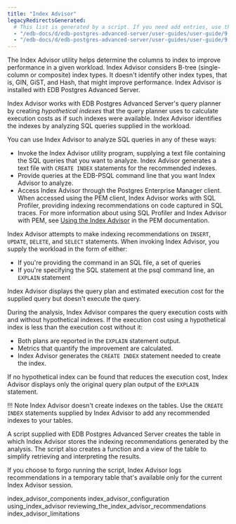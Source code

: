```yaml
---
title: "Index Advisor"
legacyRedirectsGenerated:
  # This list is generated by a script. If you need add entries, use the `legacyRedirects` key.
  - "/edb-docs/d/edb-postgres-advanced-server/user-guides/user-guide/9.6/EDB_Postgres_Advanced_Server_Guide.1.55.html"
  - "/edb-docs/d/edb-postgres-advanced-server/user-guides/user-guide/9.5/EDB_Postgres_Enterprise_Guide.1.125.html"
---
```


<div id="index_advisor" class="registered_link"></div>

The Index Advisor utility helps determine the columns to index to improve performance in a given workload. Index Advisor considers B-tree (single-column or composite) index types. It doesn't identify other index types, that is, GIN, GiST, and Hash, that might improve performance. Index Advisor is installed with EDB Postgres Advanced Server.

Index Advisor works with EDB Postgres Advanced Server's query planner by creating *hypothetical indexes* that the query planner uses to calculate execution costs as if such indexes were available. Index Advisor identifies the indexes by analyzing SQL queries supplied in the workload.

You can use Index Advisor to analyze SQL queries in any of these ways:

-   Invoke the Index Advisor utility program, supplying a text file containing the SQL queries that you want to analyze. Index Advisor generates a text file with `CREATE INDEX` statements for the recommended indexes.
-   Provide queries at the EDB-PSQL command line that you want Index Advisor to analyze.
-   Access Index Advisor through the Postgres Enterprise Manager client. When accessed using the PEM client, Index Advisor works with SQL Profiler, providing indexing recommendations on code captured in SQL traces. For more information about using SQL Profiler and Index Advisor with PEM, see [Using the Index Advisor](/pem/latest/profiling_workloads/index_advisor/) in the PEM documentation.

Index Advisor attempts to make indexing recommendations on `INSERT`, `UPDATE`, `DELETE`, and `SELECT` statements. When invoking Index Advisor, you supply the workload in the form of either:

- If you're providing the command in an SQL file, a set of queries 
- If you're specifying the SQL statement at the psql command line, an `EXPLAIN` statement  

Index Advisor displays the query plan and estimated execution cost for the supplied query but doesn't execute the query.

During the analysis, Index Advisor compares the query execution costs with and without hypothetical indexes. If the execution cost using a hypothetical index is less than the execution cost without it:

-  Both plans are reported in the `EXPLAIN` statement output. 
-  Metrics that quantify the improvement are calculated. 
-  Index Advisor generates the `CREATE INDEX` statement needed to create the index.

If no hypothetical index can be found that reduces the execution cost, Index Advisor displays only the original query plan output of the `EXPLAIN` statement.

!!! Note
    Index Advisor doesn't create indexes on the tables. Use the `CREATE INDEX` statements supplied by Index Advisor to add any recommended indexes to your tables.

A script supplied with EDB Postgres Advanced Server creates the table in which Index Advisor stores the indexing recommendations generated by the analysis. The script also creates a function and a view of the table to simplify retrieving and interpreting the results.

If you choose to forgo running the script, Index Advisor logs recommendations in a temporary table that's available only for the current Index Advisor session.

<div class="toctree" maxdepth="3">

index_advisor_components index_advisor_configuration using_index_advisor reviewing_the_index_advisor_recommendations index_advisor_limitations

</div>
